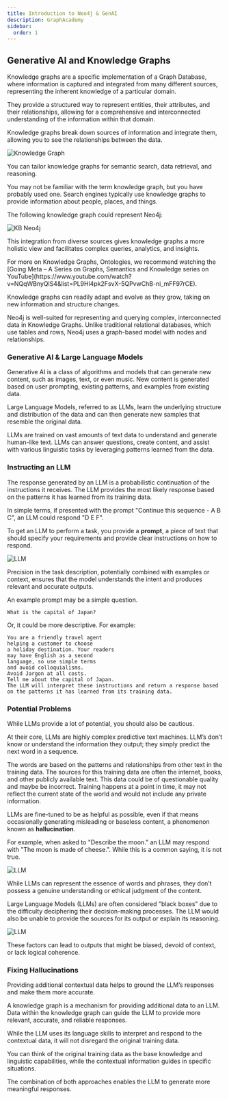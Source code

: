 ```yaml
---
title: Introduction to Neo4j & GenAI
description: GraphAcademy
sidebar:
  order: 1
---
```



## Generative AI and Knowledge Graphs

Knowledge graphs are a specific implementation of a Graph Database, where information is captured and integrated from many different sources, representing the inherent knowledge of a particular domain.

They provide a structured way to represent entities, their attributes, and their relationships, allowing for a comprehensive and interconnected understanding of the information within that domain.

Knowledge graphs break down sources of information and integrate them, allowing you to see the relationships between the data.

![Knowledge Graph](/img/neo4j/knowledge-graph.png)

You can tailor knowledge graphs for semantic search, data retrieval, and reasoning.

You may not be familiar with the term knowledge graph, but you have probably used one. Search engines typically use knowledge graphs to provide information about people, places, and things.

The following knowledge graph could represent Neo4j:

![KB Neo4j](/img/neo4j/kb-neo4j.png)

This integration from diverse sources gives knowledge graphs a more holistic view and facilitates complex queries, analytics, and insights.

<Aside type="note" title="Knowledge Graphs and Ontologies">
  For more on Knowledge Graphs, Ontologies, we recommend watching the [Going Meta – A Series on
  Graphs, Semantics and Knowledge series on
  YouTube](https://www.youtube.com/watch?v=NQqWBnyQlS4&list=PL9Hl4pk2FsvX-5QPvwChB-ni_mFF97rCE).
</Aside>

Knowledge graphs can readily adapt and evolve as they grow, taking on new information and structure changes.

Neo4j is well-suited for representing and querying complex, interconnected data in Knowledge Graphs. Unlike traditional relational databases, which use tables and rows, Neo4j uses a graph-based model with nodes and relationships.

### Generative AI & Large Language Models

Generative AI is a class of algorithms and models that can generate new content, such as images, text, or even music. New content is generated based on user prompting, existing patterns, and examples from existing data.

Large Language Models, referred to as LLMs, learn the underlying structure and distribution of the data and can then generate new samples that resemble the original data.

LLMs are trained on vast amounts of text data to understand and generate human-like text. LLMs can answer questions, create content, and assist with various linguistic tasks by leveraging patterns learned from the data.

### Instructing an LLM

The response generated by an LLM is a probabilistic continuation of the instructions it receives. The LLM provides the most likely response based on the patterns it has learned from its training data.

In simple terms, if presented with the prompt "Continue this sequence - A B C", an LLM could respond "D E F".

To get an LLM to perform a task, you provide a **prompt**, a piece of text that should specify your requirements and provide clear instructions on how to respond.

![LLM](/img/neo4j/llm-1.png)

Precision in the task description, potentially combined with examples or context, ensures that the model understands the intent and produces relevant and accurate outputs.

An example prompt may be a simple question.

```
What is the capital of Japan?
```

Or, it could be more descriptive. For example:

```
You are a friendly travel agent
helping a customer to choose
a holiday destination. Your readers
may have English as a second
language, so use simple terms
and avoid colloquialisms.
Avoid Jargon at all costs.
Tell me about the capital of Japan.
The LLM will interpret these instructions and return a response based on the patterns it has learned from its training data.
```

### Potential Problems

While LLMs provide a lot of potential, you should also be cautious.

At their core, LLMs are highly complex predictive text machines. LLM’s don’t know or understand the information they output; they simply predict the next word in a sequence.

The words are based on the patterns and relationships from other text in the training data. The sources for this training data are often the internet, books, and other publicly available text. This data could be of questionable quality and maybe be incorrect. Training happens at a point in time, it may not reflect the current state of the world and would not include any private information.

LLMs are fine-tuned to be as helpful as possible, even if that means occasionally generating misleading or baseless content, a phenomenon known as **hallucination**.

For example, when asked to "Describe the moon." an LLM may respond with "The moon is made of cheese.". While this is a common saying, it is not true.

![LLM](/img/neo4j/llm-2.png)

While LLMs can represent the essence of words and phrases, they don’t possess a genuine understanding or ethical judgment of the content.

Large Language Models (LLMs) are often considered "black boxes" due to the difficulty deciphering their decision-making processes. The LLM would also be unable to provide the sources for its output or explain its reasoning.

![LLM](/img/neo4j/llm-3.png)

These factors can lead to outputs that might be biased, devoid of context, or lack logical coherence.

### Fixing Hallucinations

Providing additional contextual data helps to ground the LLM’s responses and make them more accurate.

A knowledge graph is a mechanism for providing additional data to an LLM. Data within the knowledge graph can guide the LLM to provide more relevant, accurate, and reliable responses.

While the LLM uses its language skills to interpret and respond to the contextual data, it will not disregard the original training data.

You can think of the original training data as the base knowledge and linguistic capabilities, while the contextual information guides in specific situations.

The combination of both approaches enables the LLM to generate more meaningful responses.
